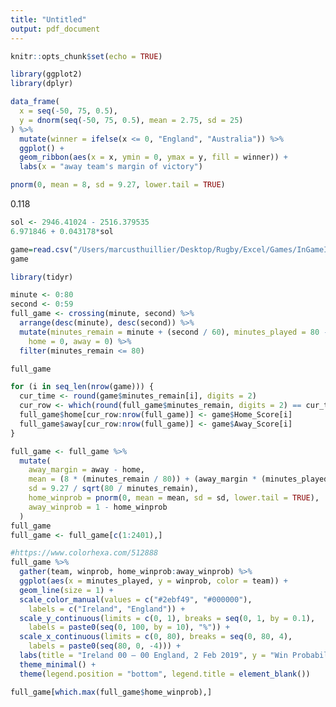 ```yaml
---
title: "Untitled"
output: pdf_document
---
```


```r
knitr::opts_chunk$set(echo = TRUE)
```

```r
library(ggplot2)
library(dplyr)

data_frame(
  x = seq(-50, 75, 0.5),
  y = dnorm(seq(-50, 75, 0.5), mean = 2.75, sd = 25)
) %>%
  mutate(winner = ifelse(x <= 0, "England", "Australia")) %>%
  ggplot() +
  geom_ribbon(aes(x = x, ymin = 0, ymax = y, fill = winner)) +
  labs(x = "away team's margin of victory")

```


```r
pnorm(0, mean = 8, sd = 9.27, lower.tail = TRUE)
```
0.118



```r
sol <- 2946.41024 - 2516.379535	
6.971846 + 0.043178*sol
```



```r
game=read.csv("/Users/marcusthuillier/Desktop/Rugby/Excel/Games/InGameIREN.csv", header=T)
game
```

```r
library(tidyr)

minute <- 0:80
second <- 0:59
full_game <- crossing(minute, second) %>%
  arrange(desc(minute), desc(second)) %>%
  mutate(minutes_remain = minute + (second / 60), minutes_played = 80 - minutes_remain,
    home = 0, away = 0) %>%
  filter(minutes_remain <= 80)

full_game

for (i in seq_len(nrow(game))) {
  cur_time <- round(game$minutes_remain[i], digits = 2)
  cur_row <- which(round(full_game$minutes_remain, digits = 2) == cur_time)
  full_game$home[cur_row:nrow(full_game)] <- game$Home_Score[i]
  full_game$away[cur_row:nrow(full_game)] <- game$Away_Score[i]
}

```

```r
full_game <- full_game %>%
  mutate(
    away_margin = away - home,
    mean = (8 * (minutes_remain / 80)) + (away_margin * (minutes_played / 80)),
    sd = 9.27 / sqrt(80 / minutes_remain),
    home_winprob = pnorm(0, mean = mean, sd = sd, lower.tail = TRUE),
    away_winprob = 1 - home_winprob
  )
full_game
full_game <- full_game[c(1:2401),]
```

```r
#https://www.colorhexa.com/512888
full_game %>%
  gather(team, winprob, home_winprob:away_winprob) %>%
  ggplot(aes(x = minutes_played, y = winprob, color = team)) +
  geom_line(size = 1) +
  scale_color_manual(values = c("#2ebf49", "#000000"),
    labels = c("Ireland", "England")) +
  scale_y_continuous(limits = c(0, 1), breaks = seq(0, 1, by = 0.1),
    labels = paste0(seq(0, 100, by = 10), "%")) +
  scale_x_continuous(limits = c(0, 80), breaks = seq(0, 80, 4),
    labels = paste0(seq(80, 0, -4))) +
  labs(title = "Ireland 00 – 00 England, 2 Feb 2019", y = "Win Probability", x = "Minutes Remaining") +
  theme_minimal() +
  theme(legend.position = "bottom", legend.title = element_blank())

full_game[which.max(full_game$home_winprob),]
```


















